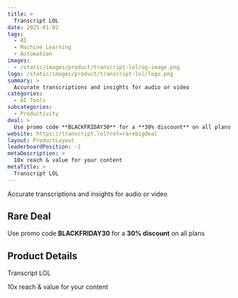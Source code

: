 ```yaml
---
title: >
  Transcript LOL
date: 2025-01-02
tags:
  - AI
  - Machine Learning
  - Automation
images:
  - /static/images/product/transcript-lol/og-image.png
logo: /static/images/product/transcript-lol/logo.png
summary: >
  Accurate transcriptions and insights for audio or video
categories:
  - AI Tools
subcategories:
  - Productivity
deal: >
  Use promo code **BLACKFRIDAY30** for a **30% discount** on all plans
website: https://transcript.lol?ref=rarebigdeal
layout: ProductLayout
leaderboardPosition: -1
metaDescription: >
  10x reach & value for your content
metaTitle: >
  Transcript LOL
---
```

Accurate transcriptions and insights for audio or video

## Rare Deal

Use promo code **BLACKFRIDAY30** for a **30% discount** on all plans

## Product Details

Transcript LOL

10x reach & value for your content
